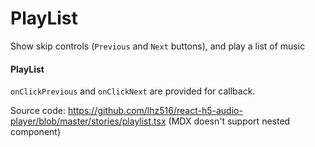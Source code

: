 
<Meta of={PlaylistStories} />

# PlayList

Show skip controls (`Previous` and `Next` buttons), and play a list of music

#### PlayList

`onClickPrevious` and `onClickNext` are provided for callback.

Source code: https://github.com/lhz516/react-h5-audio-player/blob/master/stories/playlist.tsx
(MDX doesn't support nested component)

<Canvas>
  <Story of={PlaylistStories.Playlist} />
</Canvas>
